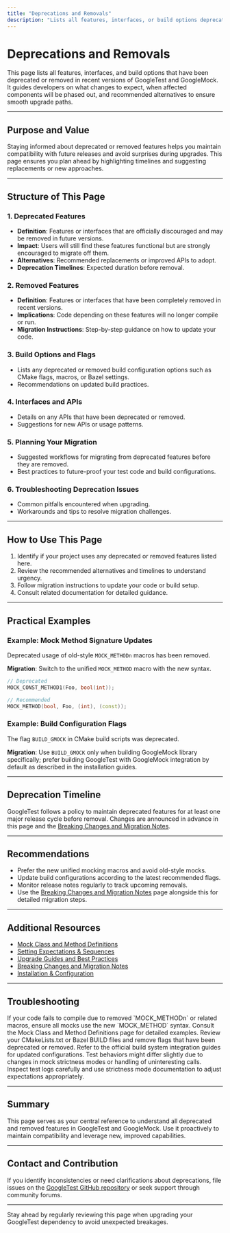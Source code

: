 ```yaml
---
title: "Deprecations and Removals"
description: "Lists all features, interfaces, or build options deprecated or removed in recent versions, with recommended alternatives and timelines. Ensures developers remain informed and can plan ahead."
---
```


# Deprecations and Removals

This page lists all features, interfaces, and build options that have been deprecated or removed in recent versions of GoogleTest and GoogleMock. It guides developers on what changes to expect, when affected components will be phased out, and recommended alternatives to ensure smooth upgrade paths.

---

## Purpose and Value

Staying informed about deprecated or removed features helps you maintain compatibility with future releases and avoid surprises during upgrades. This page ensures you plan ahead by highlighting timelines and suggesting replacements or new approaches.

---

## Structure of This Page

### 1. Deprecated Features
- **Definition**: Features or interfaces that are officially discouraged and may be removed in future versions.
- **Impact**: Users will still find these features functional but are strongly encouraged to migrate off them.
- **Alternatives**: Recommended replacements or improved APIs to adopt.
- **Deprecation Timelines**: Expected duration before removal.

### 2. Removed Features
- **Definition**: Features or interfaces that have been completely removed in recent versions.
- **Implications**: Code depending on these features will no longer compile or run.
- **Migration Instructions**: Step-by-step guidance on how to update your code.

### 3. Build Options and Flags
- Lists any deprecated or removed build configuration options such as CMake flags, macros, or Bazel settings.
- Recommendations on updated build practices.

### 4. Interfaces and APIs
- Details on any APIs that have been deprecated or removed.
- Suggestions for new APIs or usage patterns.

### 5. Planning Your Migration
- Suggested workflows for migrating from deprecated features before they are removed.
- Best practices to future-proof your test code and build configurations.

### 6. Troubleshooting Deprecation Issues
- Common pitfalls encountered when upgrading.
- Workarounds and tips to resolve migration challenges.

---

## How to Use This Page

1. Identify if your project uses any deprecated or removed features listed here.
2. Review the recommended alternatives and timelines to understand urgency.
3. Follow migration instructions to update your code or build setup.
4. Consult related documentation for detailed guidance.

---

## Practical Examples

### Example: Mock Method Signature Updates
Deprecated usage of old-style `MOCK_METHODn` macros has been removed.

**Migration**: Switch to the unified `MOCK_METHOD` macro with the new syntax.

```cpp
// Deprecated
MOCK_CONST_METHOD1(Foo, bool(int));

// Recommended
MOCK_METHOD(bool, Foo, (int), (const));
```

### Example: Build Configuration Flags
The flag `BUILD_GMOCK` in CMake build scripts was deprecated.

**Migration**: Use `BUILD_GMOCK` only when building GoogleMock library specifically; prefer building GoogleTest with GoogleMock integration by default as described in the installation guides.

---

## Deprecation Timeline

GoogleTest follows a policy to maintain deprecated features for at least one major release cycle before removal. Changes are announced in advance in this page and the [Breaking Changes and Migration Notes](https://github.com/google/googletest/blob/main/docs/changelog/upgrade-guidance/breaking-changes.md).

---

## Recommendations

- Prefer the new unified mocking macros and avoid old-style mocks.
- Update build configurations according to the latest recommended flags.
- Monitor release notes regularly to track upcoming removals.
- Use the [Breaking Changes and Migration Notes](https://github.com/google/googletest/blob/main/docs/changelog/upgrade-guidance/breaking-changes.md) page alongside this for detailed migration steps.

---

## Additional Resources

- [Mock Class and Method Definitions](../api-reference/mocking-framework/mock-class-definitions.md)
- [Setting Expectations & Sequences](../guides/mocking-techniques/setting-expectations.md)
- [Upgrade Guides and Best Practices](../changelog/upgrade-guidance/upgrade-instructions.md)
- [Breaking Changes and Migration Notes](../changelog/upgrade-guidance/breaking-changes.md)
- [Installation & Configuration](../getting-started/installation-guide/manual-installation.md)

---

## Troubleshooting

<AccordionGroup title="Common Issues During Deprecation Migration">
<Accordion title="Compilation Errors Due to Removed Macros">
If your code fails to compile due to removed `MOCK_METHODn` or related macros, ensure all mocks use the new `MOCK_METHOD` syntax. Consult the Mock Class and Method Definitions page for detailed examples.
</Accordion>
<Accordion title="Build Failures Related to Deprecated Flags">
Review your CMakeLists.txt or Bazel BUILD files and remove flags that have been deprecated or removed. Refer to the official build system integration guides for updated configurations.
</Accordion>
<Accordion title="Behavioral Changes After Migration">
Test behaviors might differ slightly due to changes in mock strictness modes or handling of uninteresting calls. Inspect test logs carefully and use strictness mode documentation to adjust expectations appropriately.
</Accordion>
</AccordionGroup>


---

## Summary
This page serves as your central reference to understand all deprecated and removed features in GoogleTest and GoogleMock. Use it proactively to maintain compatibility and leverage new, improved capabilities.

---

## Contact and Contribution

If you identify inconsistencies or need clarifications about deprecations, file issues on the [GoogleTest GitHub repository](https://github.com/google/googletest) or seek support through community forums.

---

<Callout type="tip">
Stay ahead by regularly reviewing this page when upgrading your GoogleTest dependency to avoid unexpected breakages.
</Callout>
